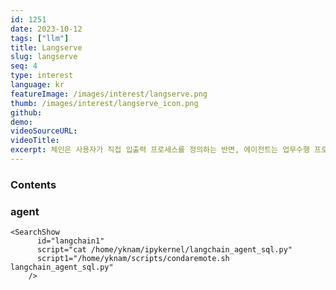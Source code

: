 ```yaml
---
id: 1251
date: 2023-10-12
tags: ["llm"]
title: Langserve
slug: langserve
seq: 4
type: interest
language: kr
featureImage: /images/interest/langserve.png
thumb: /images/interest/langserve_icon.png
github:
demo:
videoSourceURL:
videoTitle:
excerpt: 체인은 사용자가 직접 입출력 프로세스를 정의하는 반면, 에이전트는 업무수행 프로세스의 단계별 사고 프로세스를 제시하므로 이를 통해 더 나은 답변을 얻을 수 있습니다.
---
```


### Contents

### agent

    <SearchShow
          id="langchain1"
          script="cat /home/yknam/ipykernel/langchain_agent_sql.py"
          script1="/home/yknam/scripts/condaremote.sh langchain_agent_sql.py"
        />
